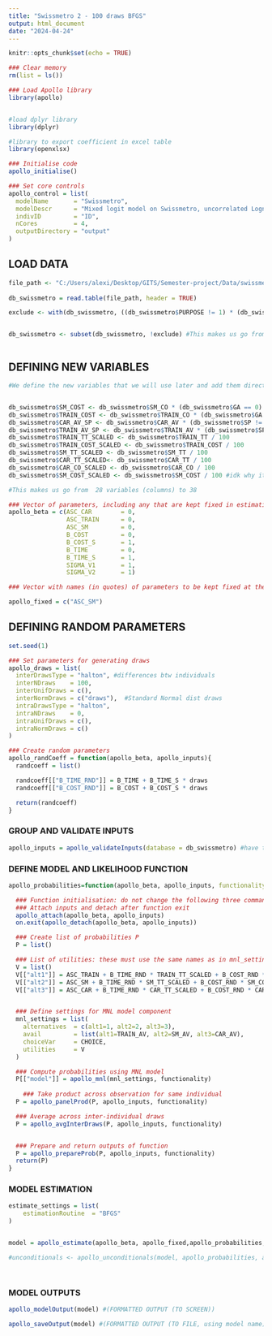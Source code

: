 ```yaml
---
title: "Swissmetro 2 - 100 draws BFGS"
output: html_document
date: "2024-04-24"
---
```


```r
knitr::opts_chunk$set(echo = TRUE)
```

```r

### Clear memory
rm(list = ls())

### Load Apollo library
library(apollo)


#load dplyr library
library(dplyr)

#library to export coefficient in excel table
library(openxlsx)

### Initialise code
apollo_initialise()

### Set core controls
apollo_control = list(
  modelName       = "Swissmetro",
  modelDescr      = "Mixed logit model on Swissmetro, uncorrelated Lognormals in preference space",
  indivID         = "ID",  
  nCores          = 4,
  outputDirectory = "output"
)


```


## LOAD DATA

```r

file_path <- "C:/Users/alexi/Desktop/GITS/Semester-project/Data/swissmetro.dat"
  
db_swissmetro = read.table(file_path, header = TRUE)

exclude <- with(db_swissmetro, ((db_swissmetro$PURPOSE != 1) * (db_swissmetro$PURPOSE != 3) + (db_swissmetro$CHOICE == 0)) > 0)


db_swissmetro <- subset(db_swissmetro, !exclude) #This makes us go from  10,728 observations (rows) to 6,768



```


## DEFINING NEW VARIABLES

```r


#We define the new variables that we will use later and add them directly to the database


db_swissmetro$SM_COST <- db_swissmetro$SM_CO * (db_swissmetro$GA == 0)
db_swissmetro$TRAIN_COST <- db_swissmetro$TRAIN_CO * (db_swissmetro$GA == 0)
db_swissmetro$CAR_AV_SP <- db_swissmetro$CAR_AV * (db_swissmetro$SP != 0)
db_swissmetro$TRAIN_AV_SP <- db_swissmetro$TRAIN_AV * (db_swissmetro$SP != 0)
db_swissmetro$TRAIN_TT_SCALED <- db_swissmetro$TRAIN_TT / 100
db_swissmetro$TRAIN_COST_SCALED <- db_swissmetro$TRAIN_COST / 100
db_swissmetro$SM_TT_SCALED <- db_swissmetro$SM_TT / 100
db_swissmetro$CAR_TT_SCALED<- db_swissmetro$CAR_TT / 100
db_swissmetro$CAR_CO_SCALED <- db_swissmetro$CAR_CO / 100
db_swissmetro$SM_COST_SCALED <- db_swissmetro$SM_COST / 100 #idk why it doesnt rescale the SM_COST when exluding some of the data

#This makes us go from  28 variables (columns) to 38


```

```r

### Vector of parameters, including any that are kept fixed in estimation
apollo_beta = c(ASC_CAR        = 0,
                ASC_TRAIN      = 0,
                ASC_SM         = 0,
                B_COST         = 0,
                B_COST_S       = 1,
                B_TIME         = 0,
                B_TIME_S       = 1,
                SIGMA_V1       = 1,
                SIGMA_V2       = 1)

### Vector with names (in quotes) of parameters to be kept fixed at their starting value in apollo_beta, use apollo_beta_fixed = c() if none

apollo_fixed = c("ASC_SM")

```

## DEFINING RANDOM PARAMETERS

```r
set.seed(1)

### Set parameters for generating draws
apollo_draws = list(
  interDrawsType = "halton", #differences btw individuals
  interNDraws    = 100,
  interUnifDraws = c(),
  interNormDraws = c("draws"),  #Standard Normal dist draws
  intraDrawsType = "halton",
  intraNDraws    = 0,
  intraUnifDraws = c(),
  intraNormDraws = c()
)

### Create random parameters
apollo_randCoeff = function(apollo_beta, apollo_inputs){
  randcoeff = list()

  randcoeff[["B_TIME_RND"]] = B_TIME + B_TIME_S * draws
  randcoeff[["B_COST_RND"]] = B_COST + B_COST_S * draws

  return(randcoeff)
}


```

### GROUP AND VALIDATE INPUTS

```r

apollo_inputs = apollo_validateInputs(database = db_swissmetro) #have to specify the name of the database, as it is by default called "database"

```

### DEFINE MODEL AND LIKELIHOOD FUNCTION

```r
apollo_probabilities=function(apollo_beta, apollo_inputs, functionality="estimate"){

  ### Function initialisation: do not change the following three commands
  ### Attach inputs and detach after function exit
  apollo_attach(apollo_beta, apollo_inputs)
  on.exit(apollo_detach(apollo_beta, apollo_inputs))

  ### Create list of probabilities P
  P = list()

  ### List of utilities: these must use the same names as in mnl_settings, order is irrelevant
  V = list()
  V[["alt1"]] = ASC_TRAIN + B_TIME_RND * TRAIN_TT_SCALED + B_COST_RND * TRAIN_COST_SCALED + SIGMA_V1 * draws
  V[["alt2"]] = ASC_SM + B_TIME_RND * SM_TT_SCALED + B_COST_RND * SM_COST_SCALED + SIGMA_V2 * draws
  V[["alt3"]] = ASC_CAR + B_TIME_RND * CAR_TT_SCALED + B_COST_RND * CAR_CO_SCALED


  ### Define settings for MNL model component
  mnl_settings = list(
    alternatives  = c(alt1=1, alt2=2, alt3=3),
    avail         = list(alt1=TRAIN_AV, alt2=SM_AV, alt3=CAR_AV),
    choiceVar     = CHOICE,
    utilities     = V
  )

  ### Compute probabilities using MNL model
  P[["model"]] = apollo_mnl(mnl_settings, functionality)
  
    ### Take product across observation for same individual
  P = apollo_panelProd(P, apollo_inputs, functionality)

  ### Average across inter-individual draws
  P = apollo_avgInterDraws(P, apollo_inputs, functionality)


  ### Prepare and return outputs of function
  P = apollo_prepareProb(P, apollo_inputs, functionality)
  return(P)
}

```

### MODEL ESTIMATION

```r

estimate_settings = list(
    estimationRoutine  = "BFGS"
)


model = apollo_estimate(apollo_beta, apollo_fixed,apollo_probabilities, apollo_inputs, estimate_settings)

#unconditionals <- apollo_unconditionals(model, apollo_probabilities, apollo_inputs) #actual values used for random coefficients, want to import them as a excel table




```

### MODEL OUTPUTS

```r


apollo_modelOutput(model) #(FORMATTED OUTPUT (TO SCREEN))

apollo_saveOutput(model) #(FORMATTED OUTPUT (TO FILE, using model name))
```


